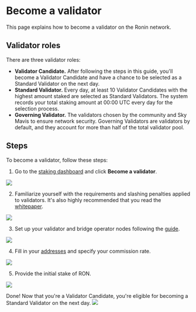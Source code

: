 
# Become a validator

This page explains how to become a validator on the Ronin network.

## Validator roles

There are three validator roles:
* **Validator Candidate.** After following the steps in this guide, you'll become a Validator Candidate and have a chance to be selected as a Standard Validator on the next day.
* **Standard Validator.** Every day, at least 10 Validator Candidates with the highest amount staked are selected as Standard Validators. The system records your total staking amount at 00:00 UTC every day for the selection process. 
* **Governing Validator.** The validators chosen by the community and Sky Mavis to ensure network security. Governing Validators are validators by default, and they account for more than half of the total validator pool.

## Steps
To become a validator, follow these steps:

1. Go to the [staking dashboard](https://saigon-staking.roninchain.com/) and click **Become a validator**. 
<img src={becomeValidator} width={1280} />

2. Familiarize yourself with the requirements and slashing penalties applied to validators. It's also highly recommended that you read the [whitepaper](../intro/whitepaper.md).
<img src={valOnboardingStepOne} width={1280} />

3. Set up your validator and bridge operator nodes following the [guide](setup.md).
<img src={valOnboardingStepTwo} width={1280} />

4. Fill in your [addresses](view-profile) and specify your commission rate.
<img src={valOnboardingStepThree} width={1280} />

5. Provide the initial stake of RON.
<img src={valOnboardingStepFour} width={1280} />

Done! Now that you're a Validator Candidate, you're eligible for becoming a Standard Validator on the next day.
<img src={valOnboardingStepFive} width={1280} />